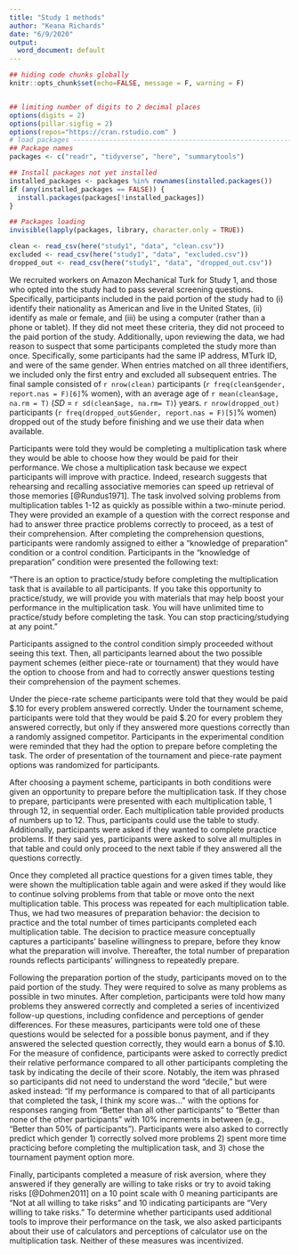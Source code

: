 ```yaml
---
title: "Study 1 methods"
author: "Keana Richards"
date: "6/9/2020"
output:
  word_document: default
---
```


```r

## hiding code chunks globally 
knitr::opts_chunk$set(echo=FALSE, message = F, warning = F)


## limiting number of digits to 2 decimal places
options(digits = 2)
options(pillar.sigfig = 2)
options(repos="https://cran.rstudio.com" )
# load packages -----------------------------------------------------------
## Package names
packages <- c("readr", "tidyverse", "here", "summarytools")

## Install packages not yet installed
installed_packages <- packages %in% rownames(installed.packages())
if (any(installed_packages == FALSE)) {
  install.packages(packages[!installed_packages])
}

## Packages loading
invisible(lapply(packages, library, character.only = TRUE))

clean <- read_csv(here("study1", "data", "clean.csv"))
excluded <- read_csv(here("study1", "data", "excluded.csv"))
dropped_out <- read_csv(here("study1", "data", "dropped_out.csv"))
```

We recruited workers on Amazon Mechanical Turk for Study 1, and those who opted into the study had to pass several screening questions. Specifically, participants included in the paid portion of the study had to (i) identify their nationality as American and live in the United States, (ii) identify as male or female, and (iii) be using a computer (rather than a phone or tablet). If they did not meet these criteria, they did not proceed to the paid portion of the study. Additionally, upon reviewing the data, we had reason to suspect that some participants completed the study more than once. Specifically, some participants had the same IP address, MTurk ID, and were of the same gender. When entries matched on all three identifiers, we included only the first entry and excluded all subsequent entries. The final sample consisted of `r nrow(clean)` participants (`r freq(clean$gender, report.nas = F)[6]`% women), with an average age of `r mean(clean$age, na.rm = T)` (*SD* = `r sd(clean$age, na.rm= T)`) years. `r nrow(dropped_out)` participants (`r freq(dropped_out$Gender, report.nas = F)[5]`% women) dropped out of the study before finishing and we use their data when available. 

Participants were told they would be completing a multiplication task where they would be able to choose how they would be paid for their performance. We chose a multiplication task because we expect participants will improve with practice. Indeed, research suggests that rehearsing and recalling associative memories can speed up retrieval of those memories [@Rundus1971]. The task involved solving problems from multiplication tables 1-12 as quickly as possible within a two-minute period. They were provided an example of a question with the correct response and had to answer three practice problems correctly to proceed, as a test of their comprehension. After completing the comprehension questions, participants were randomly assigned to either a "knowledge of preparation" condition or a control condition. Participants in the "knowledge of preparation" condition were presented the following text: 

"There is an option to practice/study before completing the multiplication task that is available to all participants. If you take this opportunity to practice/study, we will provide you with materials that may help boost your performance in the multiplication task. You will have unlimited time to practice/study before completing the task. You can stop practicing/studying at any point." 

Participants assigned to the control condition simply proceeded without seeing this text. Then, all participants learned about the two possible payment schemes (either piece-rate or tournament) that they would have the option to choose from and had to correctly answer questions testing their comprehension of the payment schemes. 

Under the piece-rate scheme participants were told that they would be paid $.10 for every problem answered correctly. Under the tournament scheme, participants were told that they would be paid \$.20 for every problem they answered correctly, but only if they answered more questions correctly than a randomly assigned competitor. Participants in the experimental condition were reminded that they had the option to prepare before completing the task. The order of presentation of the tournament and piece-rate payment options was randomized for participants. 

After choosing a payment scheme, participants in both conditions were given an opportunity to prepare before the multiplication task. If they chose to prepare, participants were presented with each multiplication table, 1 through 12, in sequential order. Each multiplication table provided products of numbers up to 12. Thus, participants could use the table to study. Additionally, participants were asked if they wanted to complete practice problems. If they said yes, participants were asked to solve all multiples in that table and could only proceed to the next table if they answered all the questions correctly. 

Once they completed all practice questions for a given times table, they were shown the multiplication table again and were asked if they would like to continue solving problems from that table or move onto the next multiplication table. This process was repeated for each multiplication table. Thus, we had two measures of preparation behavior: the decision to practice and the total number of times participants completed each multiplication table. The decision to practice measure conceptually captures a participants' baseline willingness to prepare, before they know what the preparation will involve. Thereafter, the total number of preparation rounds reflects participants' willingness to repeatedly prepare.  

Following the preparation portion of the study, participants moved on to the paid portion of the study. They were required to solve as many problems as possible in two minutes. After completion, participants were told how many problems they answered correctly and completed a series of incentivized follow-up questions, including confidence and perceptions of gender differences. For these measures, participants were told one of these questions would be selected for a possible bonus payment, and if they answered the selected question correctly, they would earn a bonus of \$.10. For the measure of confidence, participants were asked to correctly predict their relative performance compared to all other participants completing the task by indicating the decile of their score. Notably, the item was phrased so participants did not need to understand the word "decile," but were asked instead: "If my performance is compared to that of all participants that completed the task, I think my score was..." with the options for responses ranging from "Better than all other participants" to "Better than none of the other participants" with 10% increments in between (e.g., "Better than 50% of participants"). Participants were also asked to correctly predict which gender 1) correctly solved more problems 2) spent more time practicing before completing the multiplication task, and 3)  chose the tournament payment option more.

Finally, participants completed a measure of risk aversion, where they answered if they generally are willing to take risks or try to avoid taking risks [@Dohmen2011] on a 10 point scale with 0 meaning participants are “Not at all willing to take risks” and 10 indicating participants are “Very willing to take risks.” To determine whether participants used additional tools to improve their performance on the task, we also asked participants about their use of calculators and perceptions of calculator use on the multiplication task. Neither of these measures was incentivized. 
